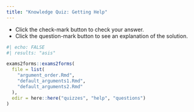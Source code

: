 ---
title: "Knowledge Quiz: Getting Help"
---

::: {.column-margin}

:::: {.callout-note}
- Click the check-mark button to check your answer.
- Click the question-mark button to see an explanation of the solution.
::::

:::

```{r help_quiz}
#| echo: FALSE
#| results: "asis"

exams2forms::exams2forms(
  file = list(
    "argument_order.Rmd",
    "default_arguments1.Rmd",
    "default_arguments2.Rmd"
  ),
  edir = here::here("quizzes", "help", "questions")
)
```
